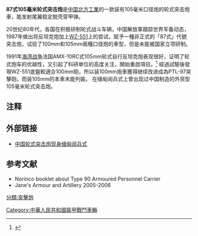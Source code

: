 {{Infobox Weapon
| name=87式105毫米轮式突击炮
|        image=
|      caption=
|origin={{PRC}}
|type=装甲突击炮
|is_vehicle=yes
|manufacturer=[[北方工業|北方工業]]
|design_date=1987年
|production_date=未立项
|       length=6.63 m
|        width=2.8 m
|       height=2.8 m
|       weight=19.3 tonne
|         crew= 4
|   suspension=
|   speed=75 km/h
|        vehicle_range=500 km
|      primary_armament=105mm口径反坦克炮
|    secondary_armament=[[80式通用機槍|86式7.62毫米机枪]]
|       armour=均質鋼,可防12.7mm以下槍械
|       engine= BF8L-413FC空冷柴油
|    engine_power= 320 hp (235 kW)
|        pw_ratio= 
}}
'''87式105毫米轮式突击炮'''是[[中国北方工業|中国北方工業]]的一款装有105毫米口径炮的轮式突击炮車，能发射尾翼稳定脱壳穿甲弹。

20世纪80年代，各国在积极研制轮式战斗车辆，中国解放軍跟踪世界军备动态，1987年做出将反坦克炮加上[[ZSL-92裝甲運兵車|WZ-551]]上的尝试，賦予一種非正式的「87式」代號突击炮，试验了100mm和105mm兩種口径炮的車型，但是未能被国家立项研制。

1991年[[海湾战争|海湾战争]]法国AMX-10RC式105mm轮式自行反坦克炮表现很好，证明了轮式炮车的优越性，又引起了科研单位的高度关注，開始重啟項目。<ref>{{Cite web |url=http://www.zgjunshi.com/Article/Class38/Class39/Class43/200802/20080203101239.html |title=87式100毫米轮式突击炮 |access-date=2015-03-21 |archive-url=https://web.archive.org/web/20120513121755/http://zgjunshi.com/Article/Class38/Class39/Class43/200802/20080203101239.html |archive-date=2012-05-13 |dead-url=yes }}</ref>
經過試驗後發現WZ-551底盤較適合100mm砲，所以装100mm炮車獲得继续改进成為PTL-97突擊砲，而装105mm的本車未能列裝。
在缅甸阅兵式上曾出现过中国制造的外贸型105毫米轮式突击炮。

== 注释 ==
{{reflist}}

== 外部链接 ==
* [https://web.archive.org/web/20150402142521/http://mil.huanqiu.com/gt/2013-03/2687200_3.html 中国轮式突击炮现身缅甸阅兵式]

==参考文献==
* Norinco booklet about Type 90 Armoured Personnel Carrier
* Jane's Armour and Artillery 2005-2006

{{中华人民共和国的坦克与装甲车}}
[[分類:突擊炮|分類:突擊炮]]
[[Category:中華人民共和國裝甲戰鬥車輛|Category:中華人民共和國裝甲戰鬥車輛]]